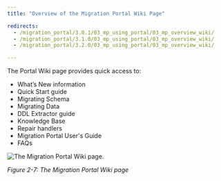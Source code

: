 ```yaml
---
title: "Overview of the Migration Portal Wiki Page"

redirects:
  - /migration_portal/3.0.1/03_mp_using_portal/03_mp_overview_wiki/
  - /migration_portal/3.1.0/03_mp_using_portal/03_mp_overview_wiki/
  - /migration_portal/3.2.0/03_mp_using_portal/03_mp_overview_wiki/

---
```


<div id="mp_overview_wiki" class="registered_link"></div>

The Portal Wiki page provides quick access to:

-   What’s New information
-   Quick Start guide
-   Migrating Schema
-   Migrating Data
-   DDL Extractor guide
-   Knowledge Base
-   Repair handlers
-   Migration Portal User's Guide
-   FAQs

![The Migration Portal Wiki page.](../images/mp_overview_wiki.png)

*Figure 2-7: The Migration Portal Wiki page*
